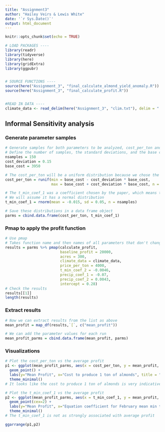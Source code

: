 ```yaml
---
title: "Assignment3"
author: "Hailey Veirs & Lewis White"
date: '`r Sys.Date()`'
output: html_document
---
```


```r
knitr::opts_chunk$set(echo = TRUE)
```


```r
# LOAD PACKAGES ----
library(readr)
library(tidyverse)
library(here)
library(gridExtra)
library(ggpubr)


# SOURCE FUNCTIONS ----
source(here("Assignment_3", "final_calculate_almond_yield_anomaly.R"))
source(here("Assignment_3", "final_calculate_profit.R"))


#READ IN DATA ----
climate_data <- read_delim(here("Assignment_3", "clim.txt"), delim = " ")
```

## Informal Sensitivity analysis
### Generate parameter samples

```r
# Generate samples for both parameters to be analyzed, cost_per_ton and t_min_coef_1
# Define the number of samples, the standard deviations, and the base cost
nsamples = 150
cost_deviation = 0.15
base_cost = 3950 

# The cost_per_ton will be a uniform distribution because we chose the default value randomly
cost_per_ton = runif(min = base_cost - cost_deviation * base_cost, 
                     max = base_cost + cost_deviation * base_cost, n = nsamples)

# The t_min_coef_1 was a coefficient chosen by the paper, which means there must be some basis for it
# We will assume it has a normal distribution 
t_min_coef_1 = rnorm(mean = -0.015, sd = 0.05, n = nsamples)

# Save these distributions in a data frame object
parms = cbind.data.frame(cost_per_ton, t_min_coef_1)
```

### Pmap to apply the profit function

```r
# Use pmap
# Takes function name and then names of all parameters that don't change
results = parms %>% pmap(calculate_profit, 
                         baseline_profit = 20000, 
                         acres = 300, 
                         climate_data = climate_data, 
                         price_per_ton = 4000,
                         t_min_coef_2 = -0.0046, 
                         precip_coef_1 = -0.07,
                         precip_coef_2 = 0.0043,
                         intercept = 0.28)
# Check the results
results[[1]]
length(results)
```

### Extract results

```r
# Now we can extract results from the list as above
mean_profit = map_df(results,`[`, c("mean_profit")) 

# We can add the parameter values for each run
mean_profit_parms = cbind.data.frame(mean_profit, parms)
```

### Visualizations

```r
# Plot the cost_per_ton vs the average profit
p1 <- ggplot(mean_profit_parms, aes(x = cost_per_ton, y = mean_profit, col= t_min_coef_1)) + 
  geom_point() +
  labs(y="Mean Profit", x="Cost to produce 1 ton of almonds", title = "As expected, higher production costs leads \n to lower profit") +
  theme_minimal() 
# It looks like the cost to produce 1 ton of almonds is very indicative to the overall profit

# Plot the t_min_coef_1 vs the average profit
p2 <- ggplot(mean_profit_parms, aes(x = t_min_coef_1, y = mean_profit, col=cost_per_ton)) + 
  geom_point(cex=2) +
  labs(y="Mean Profit", x="Equation coefficient for February mean min temperature", title = "The min_temp coefficient does not have a \n strong association with mean profit") +
  theme_minimal()
# The t_min_coef_1 is not as strongly associated with average profit

ggarrange(p1,p2)
```



